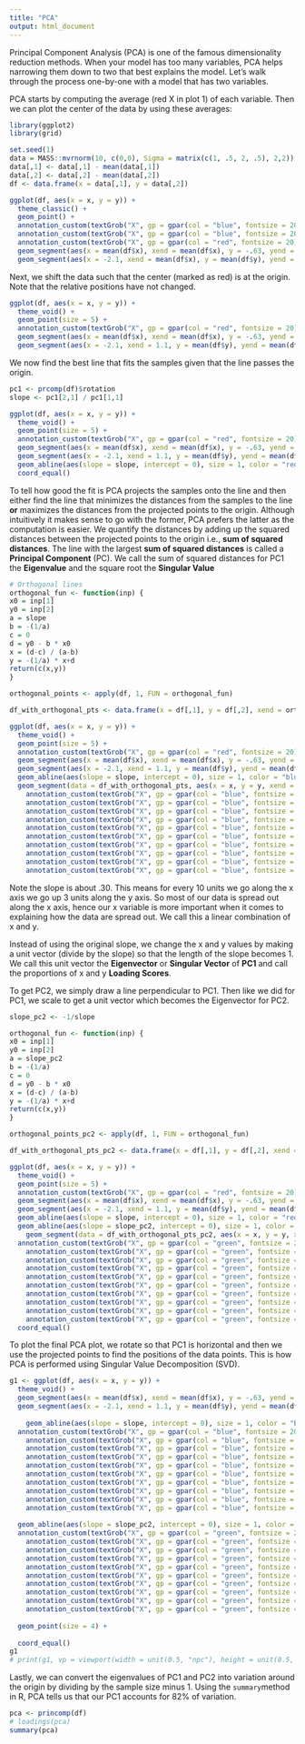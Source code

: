 ```yaml
---
title: "PCA"
output: html_document
---
```


Principal Component Analysis (PCA) is one of the famous dimensionality reduction methods. When your model has too many variables, PCA helps narrowing them down to two that best explains the model. Let's walk through the process one-by-one with a model that has two variables.

PCA starts by computing the average (red X in plot 1) of each variable. Then we can plot the center of the data by using these averages:

```r
library(ggplot2)
library(grid)

set.seed(1)
data = MASS::mvrnorm(10, c(0,0), Sigma = matrix(c(1, .5, 2, .5), 2,2))
data[,1] <- data[,1] - mean(data[,1]) 
data[,2] <- data[,2] - mean(data[,2])
df <- data.frame(x = data[,1], y = data[,2])

ggplot(df, aes(x = x, y = y)) +
  theme_classic() +
  geom_point() +
  annotation_custom(textGrob("X", gp = gpar(col = "blue", fontsize = 20)), xmin = mean(df$x), xmax = mean(df$x), ymin = -.63, ymax = -.63) +
  annotation_custom(textGrob("X", gp = gpar(col = "blue", fontsize = 20)), xmin = -2.1, xmax = -2.1, ymin = mean(df$y), ymax = mean(df$y)) +
  annotation_custom(textGrob("X", gp = gpar(col = "red", fontsize = 20)), xmin = mean(df$x), xmax = mean(df$x), ymin = mean(df$y), ymax = mean(df$y)) +
  geom_segment(aes(x = mean(df$x), xend = mean(df$x), y = -.63, yend = mean(df$y)), color = "black", size = 1) +
  geom_segment(aes(x = -2.1, xend = mean(df$x), y = mean(df$y), yend = mean(df$y)), color = "black", size = 1)
```

Next, we shift the data such that the center (marked as red) is at the origin. Note that the relative positions have not changed.

```r
ggplot(df, aes(x = x, y = y)) +
  theme_void() +
  geom_point(size = 5) +
  annotation_custom(textGrob("X", gp = gpar(col = "red", fontsize = 20)), xmin = mean(df$x), xmax = mean(df$x), ymin = mean(df$y), ymax = mean(df$y)) +
  geom_segment(aes(x = mean(df$x), xend = mean(df$x), y = -.63, yend = 1), color = "black", size = 1) +
  geom_segment(aes(x = -2.1, xend = 1.1, y = mean(df$y), yend = mean(df$y)), color = "black", size = 1)
```

We now find the best line that fits the samples given that the line passes the origin. 

```r
pc1 <- prcomp(df)$rotation 
slope <- pc1[2,1] / pc1[1,1] 

ggplot(df, aes(x = x, y = y)) +
  theme_void() +
  geom_point(size = 5) +
  annotation_custom(textGrob("X", gp = gpar(col = "red", fontsize = 20)), xmin = mean(df$x), xmax = mean(df$x), ymin = mean(df$y), ymax = mean(df$y)) +
  geom_segment(aes(x = mean(df$x), xend = mean(df$x), y = -.63, yend = 1), color = "black", size = 1) +
  geom_segment(aes(x = -2.1, xend = 1.1, y = mean(df$y), yend = mean(df$y)), color = "black", size = 1) +
  geom_abline(aes(slope = slope, intercept = 0), size = 1, color = "red") +
  coord_equal()
```

To tell how good the fit is PCA projects the samples onto the line and then either find the line that minimizes the distances from the samples to the line **or** maximizes the distances from the projected points to the origin. Although intuitively it makes sense to go with the former, PCA prefers the latter as the computation is easier. We quantify the distances by adding up the squared distances between the projected points to the origin i.e., **sum of squared distances**. The line with the largest **sum of squared distances** is called a **Principal Component** (PC). We call the sum of squared distances for PC1 the **Eigenvalue** and the square root the **Singular Value**

```r
# Orthogonal lines
orthogonal_fun <- function(inp) {
x0 = inp[1] 
y0 = inp[2] 
a = slope
b = -(1/a)
c = 0
d = y0 - b * x0
x = (d-c) / (a-b)
y = -(1/a) * x+d
return(c(x,y))
}

orthogonal_points <- apply(df, 1, FUN = orthogonal_fun)

df_with_orthogonal_pts <- data.frame(x = df[,1], y = df[,2], xend = orthogonal_points[1,], yend = orthogonal_points[2,])

ggplot(df, aes(x = x, y = y)) +
  theme_void() +
  geom_point(size = 5) +
  annotation_custom(textGrob("X", gp = gpar(col = "red", fontsize = 20)), xmin = mean(df$x), xmax = mean(df$x), ymin = mean(df$y), ymax = mean(df$y)) +
  geom_segment(aes(x = mean(df$x), xend = mean(df$x), y = -.63, yend = 1), color = "black", size = 1) +
  geom_segment(aes(x = -2.1, xend = 1.1, y = mean(df$y), yend = mean(df$y)), color = "black", size = 1) +
  geom_abline(aes(slope = slope, intercept = 0), size = 1, color = "blue") +
  geom_segment(data = df_with_orthogonal_pts, aes(x = x, y = y, xend = xend, yend = yend)) +
    annotation_custom(textGrob("X", gp = gpar(col = "blue", fontsize = 20)), xmin = df_with_orthogonal_pts$xend[1], xmax = df_with_orthogonal_pts$xend[1], ymin = df_with_orthogonal_pts$yend[1], ymax = df_with_orthogonal_pts$yend[1]) +
    annotation_custom(textGrob("X", gp = gpar(col = "blue", fontsize = 20)), xmin = df_with_orthogonal_pts$xend[2], xmax = df_with_orthogonal_pts$xend[2], ymin = df_with_orthogonal_pts$yend[2], ymax = df_with_orthogonal_pts$yend[2]) +
    annotation_custom(textGrob("X", gp = gpar(col = "blue", fontsize = 20)), xmin = df_with_orthogonal_pts$xend[3], xmax = df_with_orthogonal_pts$xend[3], ymin = df_with_orthogonal_pts$yend[3], ymax = df_with_orthogonal_pts$yend[3]) +
    annotation_custom(textGrob("X", gp = gpar(col = "blue", fontsize = 20)), xmin = df_with_orthogonal_pts$xend[4], xmax = df_with_orthogonal_pts$xend[4], ymin = df_with_orthogonal_pts$yend[4], ymax = df_with_orthogonal_pts$yend[4]) +
    annotation_custom(textGrob("X", gp = gpar(col = "blue", fontsize = 20)), xmin = df_with_orthogonal_pts$xend[5], xmax = df_with_orthogonal_pts$xend[5], ymin = df_with_orthogonal_pts$yend[5], ymax = df_with_orthogonal_pts$yend[5]) +
    annotation_custom(textGrob("X", gp = gpar(col = "blue", fontsize = 20)), xmin = df_with_orthogonal_pts$xend[6], xmax = df_with_orthogonal_pts$xend[6], ymin = df_with_orthogonal_pts$yend[6], ymax = df_with_orthogonal_pts$yend[6]) +
    annotation_custom(textGrob("X", gp = gpar(col = "blue", fontsize = 20)), xmin = df_with_orthogonal_pts$xend[7], xmax = df_with_orthogonal_pts$xend[7], ymin = df_with_orthogonal_pts$yend[7], ymax = df_with_orthogonal_pts$yend[7]) +
    annotation_custom(textGrob("X", gp = gpar(col = "blue", fontsize = 20)), xmin = df_with_orthogonal_pts$xend[8], xmax = df_with_orthogonal_pts$xend[8], ymin = df_with_orthogonal_pts$yend[8], ymax = df_with_orthogonal_pts$yend[8]) +
    annotation_custom(textGrob("X", gp = gpar(col = "blue", fontsize = 20)), xmin = df_with_orthogonal_pts$xend[9], xmax = df_with_orthogonal_pts$xend[9], ymin = df_with_orthogonal_pts$yend[9], ymax = df_with_orthogonal_pts$yend[9]) +
    annotation_custom(textGrob("X", gp = gpar(col = "blue", fontsize = 20)), xmin = df_with_orthogonal_pts$xend[10], xmax = df_with_orthogonal_pts$xend[10], ymin = df_with_orthogonal_pts$yend[10], ymax = df_with_orthogonal_pts$yend[10])
```

Note the slope is about .30. This means for every 10 units we go along the x axis we go up 3 units along the y axis. So most of our data is spread out along the x axis, hence our x variable is more important when it comes to explaining how the data are spread out. We call this a linear combination of x and y.

Instead of using the original slope, we change the x and y values by making a unit vector (divide by the slope) so that the length of the slope becomes 1. We call this unit vector the **Eigenvector** or **Singular Vector** of **PC1** and call the proportions of x and y **Loading Scores**.

To get PC2, we simply draw a line perpendicular to PC1. Then like we did for PC1, we scale to get a unit vector which becomes the Eigenvector for PC2. 

```r
slope_pc2 <- -1/slope

orthogonal_fun <- function(inp) {
x0 = inp[1] 
y0 = inp[2] 
a = slope_pc2
b = -(1/a)
c = 0
d = y0 - b * x0
x = (d-c) / (a-b)
y = -(1/a) * x+d
return(c(x,y))
}

orthogonal_points_pc2 <- apply(df, 1, FUN = orthogonal_fun)

df_with_orthogonal_pts_pc2 <- data.frame(x = df[,1], y = df[,2], xend = orthogonal_points_pc2[1,], yend = orthogonal_points_pc2[2,])

ggplot(df, aes(x = x, y = y)) +
  theme_void() +
  geom_point(size = 5) +
  annotation_custom(textGrob("X", gp = gpar(col = "red", fontsize = 20)), xmin = mean(df$x), xmax = mean(df$x), ymin = mean(df$y), ymax = mean(df$y)) +
  geom_segment(aes(x = mean(df$x), xend = mean(df$x), y = -.63, yend = 1), color = "black", size = 1) +
  geom_segment(aes(x = -2.1, xend = 1.1, y = mean(df$y), yend = mean(df$y)), color = "black", size = 1) +
  geom_abline(aes(slope = slope, intercept = 0), size = 1, color = "red") +
  geom_abline(aes(slope = slope_pc2, intercept = 0), size = 1, color = "green") +
    geom_segment(data = df_with_orthogonal_pts_pc2, aes(x = x, y = y, xend = xend, yend = yend)) +
  annotation_custom(textGrob("X", gp = gpar(col = "green", fontsize = 20)), xmin = df_with_orthogonal_pts_pc2$xend[1], xmax = df_with_orthogonal_pts_pc2$xend[1], ymin = df_with_orthogonal_pts_pc2$yend[1], ymax = df_with_orthogonal_pts_pc2$yend[1]) +
    annotation_custom(textGrob("X", gp = gpar(col = "green", fontsize = 20)), xmin = df_with_orthogonal_pts_pc2$xend[2], xmax = df_with_orthogonal_pts_pc2$xend[2], ymin = df_with_orthogonal_pts_pc2$yend[2], ymax = df_with_orthogonal_pts_pc2$yend[2]) +
    annotation_custom(textGrob("X", gp = gpar(col = "green", fontsize = 20)), xmin = df_with_orthogonal_pts_pc2$xend[3], xmax = df_with_orthogonal_pts_pc2$xend[3], ymin = df_with_orthogonal_pts_pc2$yend[3], ymax = df_with_orthogonal_pts_pc2$yend[3]) +
    annotation_custom(textGrob("X", gp = gpar(col = "green", fontsize = 20)), xmin = df_with_orthogonal_pts_pc2$xend[4], xmax = df_with_orthogonal_pts_pc2$xend[4], ymin = df_with_orthogonal_pts_pc2$yend[4], ymax = df_with_orthogonal_pts_pc2$yend[4]) +
    annotation_custom(textGrob("X", gp = gpar(col = "green", fontsize = 20)), xmin = df_with_orthogonal_pts_pc2$xend[5], xmax = df_with_orthogonal_pts_pc2$xend[5], ymin = df_with_orthogonal_pts_pc2$yend[5], ymax = df_with_orthogonal_pts_pc2$yend[5]) +
    annotation_custom(textGrob("X", gp = gpar(col = "green", fontsize = 20)), xmin = df_with_orthogonal_pts_pc2$xend[6], xmax = df_with_orthogonal_pts_pc2$xend[6], ymin = df_with_orthogonal_pts_pc2$yend[6], ymax = df_with_orthogonal_pts_pc2$yend[6]) +
    annotation_custom(textGrob("X", gp = gpar(col = "green", fontsize = 20)), xmin = df_with_orthogonal_pts_pc2$xend[7], xmax = df_with_orthogonal_pts_pc2$xend[7], ymin = df_with_orthogonal_pts_pc2$yend[7], ymax = df_with_orthogonal_pts_pc2$yend[7]) +
    annotation_custom(textGrob("X", gp = gpar(col = "green", fontsize = 20)), xmin = df_with_orthogonal_pts_pc2$xend[8], xmax = df_with_orthogonal_pts_pc2$xend[8], ymin = df_with_orthogonal_pts_pc2$yend[8], ymax = df_with_orthogonal_pts_pc2$yend[8]) +
    annotation_custom(textGrob("X", gp = gpar(col = "green", fontsize = 20)), xmin = df_with_orthogonal_pts_pc2$xend[9], xmax = df_with_orthogonal_pts_pc2$xend[9], ymin = df_with_orthogonal_pts_pc2$yend[9], ymax = df_with_orthogonal_pts_pc2$yend[9]) +
    annotation_custom(textGrob("X", gp = gpar(col = "green", fontsize = 20)), xmin = df_with_orthogonal_pts_pc2$xend[10], xmax = df_with_orthogonal_pts_pc2$xend[10], ymin = df_with_orthogonal_pts_pc2$yend[10], ymax = df_with_orthogonal_pts_pc2$yend[10]) +
  coord_equal()
```
To plot the final PCA plot, we rotate so that PC1 is horizontal and then we use the projected points to find the positions of the data points. This is how PCA is performed using Singular Value Decomposition (SVD).

```r
g1 <- ggplot(df, aes(x = x, y = y)) +
  theme_void() +
  geom_segment(aes(x = mean(df$x), xend = mean(df$x), y = -.63, yend = 1), color = "white", size = 1) +
  geom_segment(aes(x = -2.1, xend = 1.1, y = mean(df$y), yend = mean(df$y)), color = "white", size = 1) +
  
    geom_abline(aes(slope = slope, intercept = 0), size = 1, color = "blue") +
  annotation_custom(textGrob("X", gp = gpar(col = "blue", fontsize = 20)), xmin = df_with_orthogonal_pts$xend[1], xmax = df_with_orthogonal_pts$xend[1], ymin = df_with_orthogonal_pts$yend[1], ymax = df_with_orthogonal_pts$yend[1]) +
    annotation_custom(textGrob("X", gp = gpar(col = "blue", fontsize = 20)), xmin = df_with_orthogonal_pts$xend[2], xmax = df_with_orthogonal_pts$xend[2], ymin = df_with_orthogonal_pts$yend[2], ymax = df_with_orthogonal_pts$yend[2]) +
    annotation_custom(textGrob("X", gp = gpar(col = "blue", fontsize = 20)), xmin = df_with_orthogonal_pts$xend[3], xmax = df_with_orthogonal_pts$xend[3], ymin = df_with_orthogonal_pts$yend[3], ymax = df_with_orthogonal_pts$yend[3]) +
    annotation_custom(textGrob("X", gp = gpar(col = "blue", fontsize = 20)), xmin = df_with_orthogonal_pts$xend[4], xmax = df_with_orthogonal_pts$xend[4], ymin = df_with_orthogonal_pts$yend[4], ymax = df_with_orthogonal_pts$yend[4]) +
    annotation_custom(textGrob("X", gp = gpar(col = "blue", fontsize = 20)), xmin = df_with_orthogonal_pts$xend[5], xmax = df_with_orthogonal_pts$xend[5], ymin = df_with_orthogonal_pts$yend[5], ymax = df_with_orthogonal_pts$yend[5]) +
    annotation_custom(textGrob("X", gp = gpar(col = "blue", fontsize = 20)), xmin = df_with_orthogonal_pts$xend[6], xmax = df_with_orthogonal_pts$xend[6], ymin = df_with_orthogonal_pts$yend[6], ymax = df_with_orthogonal_pts$yend[6]) +
    annotation_custom(textGrob("X", gp = gpar(col = "blue", fontsize = 20)), xmin = df_with_orthogonal_pts$xend[7], xmax = df_with_orthogonal_pts$xend[7], ymin = df_with_orthogonal_pts$yend[7], ymax = df_with_orthogonal_pts$yend[7]) +
    annotation_custom(textGrob("X", gp = gpar(col = "blue", fontsize = 20)), xmin = df_with_orthogonal_pts$xend[8], xmax = df_with_orthogonal_pts$xend[8], ymin = df_with_orthogonal_pts$yend[8], ymax = df_with_orthogonal_pts$yend[8]) +
    annotation_custom(textGrob("X", gp = gpar(col = "blue", fontsize = 20)), xmin = df_with_orthogonal_pts$xend[9], xmax = df_with_orthogonal_pts$xend[9], ymin = df_with_orthogonal_pts$yend[9], ymax = df_with_orthogonal_pts$yend[9]) +
    annotation_custom(textGrob("X", gp = gpar(col = "blue", fontsize = 20)), xmin = df_with_orthogonal_pts$xend[10], xmax = df_with_orthogonal_pts$xend[10], ymin = df_with_orthogonal_pts$yend[10], ymax = df_with_orthogonal_pts$yend[10]) +
  
  geom_abline(aes(slope = slope_pc2, intercept = 0), size = 1, color = "green") +
  annotation_custom(textGrob("X", gp = gpar(col = "green", fontsize = 20)), xmin = df_with_orthogonal_pts_pc2$xend[1], xmax = df_with_orthogonal_pts_pc2$xend[1], ymin = df_with_orthogonal_pts_pc2$yend[1], ymax = df_with_orthogonal_pts_pc2$yend[1]) +
    annotation_custom(textGrob("X", gp = gpar(col = "green", fontsize = 20)), xmin = df_with_orthogonal_pts_pc2$xend[2], xmax = df_with_orthogonal_pts_pc2$xend[2], ymin = df_with_orthogonal_pts_pc2$yend[2], ymax = df_with_orthogonal_pts_pc2$yend[2]) +
    annotation_custom(textGrob("X", gp = gpar(col = "green", fontsize = 20)), xmin = df_with_orthogonal_pts_pc2$xend[3], xmax = df_with_orthogonal_pts_pc2$xend[3], ymin = df_with_orthogonal_pts_pc2$yend[3], ymax = df_with_orthogonal_pts_pc2$yend[3]) +
    annotation_custom(textGrob("X", gp = gpar(col = "green", fontsize = 20)), xmin = df_with_orthogonal_pts_pc2$xend[4], xmax = df_with_orthogonal_pts_pc2$xend[4], ymin = df_with_orthogonal_pts_pc2$yend[4], ymax = df_with_orthogonal_pts_pc2$yend[4]) +
    annotation_custom(textGrob("X", gp = gpar(col = "green", fontsize = 20)), xmin = df_with_orthogonal_pts_pc2$xend[5], xmax = df_with_orthogonal_pts_pc2$xend[5], ymin = df_with_orthogonal_pts_pc2$yend[5], ymax = df_with_orthogonal_pts_pc2$yend[5]) +
    annotation_custom(textGrob("X", gp = gpar(col = "green", fontsize = 20)), xmin = df_with_orthogonal_pts_pc2$xend[6], xmax = df_with_orthogonal_pts_pc2$xend[6], ymin = df_with_orthogonal_pts_pc2$yend[6], ymax = df_with_orthogonal_pts_pc2$yend[6]) +
    annotation_custom(textGrob("X", gp = gpar(col = "green", fontsize = 20)), xmin = df_with_orthogonal_pts_pc2$xend[7], xmax = df_with_orthogonal_pts_pc2$xend[7], ymin = df_with_orthogonal_pts_pc2$yend[7], ymax = df_with_orthogonal_pts_pc2$yend[7]) +
    annotation_custom(textGrob("X", gp = gpar(col = "green", fontsize = 20)), xmin = df_with_orthogonal_pts_pc2$xend[8], xmax = df_with_orthogonal_pts_pc2$xend[8], ymin = df_with_orthogonal_pts_pc2$yend[8], ymax = df_with_orthogonal_pts_pc2$yend[8]) +
    annotation_custom(textGrob("X", gp = gpar(col = "green", fontsize = 20)), xmin = df_with_orthogonal_pts_pc2$xend[9], xmax = df_with_orthogonal_pts_pc2$xend[9], ymin = df_with_orthogonal_pts_pc2$yend[9], ymax = df_with_orthogonal_pts_pc2$yend[9]) +
    annotation_custom(textGrob("X", gp = gpar(col = "green", fontsize = 20)), xmin = df_with_orthogonal_pts_pc2$xend[10], xmax = df_with_orthogonal_pts_pc2$xend[10], ymin = df_with_orthogonal_pts_pc2$yend[10], ymax = df_with_orthogonal_pts_pc2$yend[10]) +
  
  geom_point(size = 4) +
  
  coord_equal()
g1
# print(g1, vp = viewport(width = unit(0.5, "npc"), height = unit(0.5, "npc"), angle = 162))
```

Lastly, we can convert the eigenvalues of PC1 and PC2 into variation around the origin by dividing by the sample size minus 1. Using the `summary`method in R, PCA tells us that our PC1 accounts for 82% of variation.

```r
pca <- princomp(df)
# loadings(pca)
summary(pca)
```

